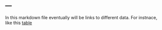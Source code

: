 ---
---
<link rel="stylesheet" href="styles.css" type="text/css">
In this markdown file eventually will be links to different data. For instnace, like this [table](tables.xlsx)